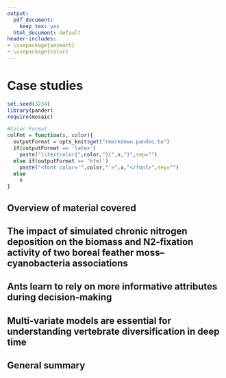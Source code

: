```yaml
---
output:
  pdf_document: 
    keep_tex: yes
  html_document: default
header-includes:
- \usepackage{amsmath}
- \usepackage{color}
---
```


# Case studies {#chapter9}

```r
set.seed(3234)
library(pander)
require(mosaic)
```


```r
#Color Format
colFmt = function(x, color){
  outputFormat = opts_knit$get("rmarkdown.pandoc.to")
  if(outputFormat == 'latex')
    paste("\\textcolor{",color,"}{",x,"}",sep="")
  else if(outputFormat == 'html')
    paste("<font color='",color,"'>",x,"</font>",sep="")
  else
    x
}
```



## Overview of material covered	{#section9-1}

## The impact of simulated chronic nitrogen deposition on the biomass and N2-fixation activity of two boreal feather moss–cyanobacteria associations	{#section9-2}

## Ants learn to rely on more informative attributes during decision-making	{#section9-3}

## Multi-variate models are essential for understanding vertebrate diversification in deep time	{#section9-4}

## General summary	{#section9-5}






